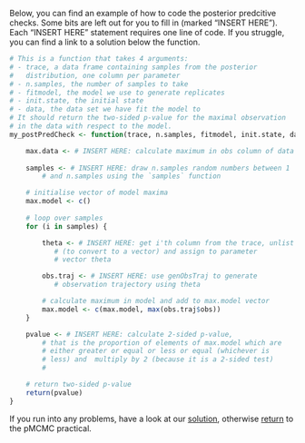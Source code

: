 Below, you can find an example of how to code the posterior predcitive checks. Some bits are left out for you to fill in (marked "INSERT HERE"). Each "INSERT HERE" statement requires one line of code. If you struggle, you can find a link to a solution below the function.

```r

# This is a function that takes 4 arguments:
# - trace, a data frame containing samples from the posterior
#   distribution, one column per parameter 
# - n.samples, the number of samples to take
# - fitmodel, the model we use to generate replicates
# - init.state, the initial state
# - data, the data set we have fit the model to
# It should return the two-sided p-value for the maximal observation
# in the data with respect to the model.
my_postPredCheck <- function(trace, n.samples, fitmodel, init.state, data) {

    max.data <- # INSERT HERE: calculate maximum in obs column of data
    
    samples <- # INSERT HERE: draw n.samples random numbers between 1
        # and n.samples using the `samples` function 

    # initialise vector of model maxima
    max.model <- c()
    
    # loop over samples
    for (i in samples) {

        theta <- # INSERT HERE: get i'th column from the trace, unlist
           # (to convert to a vector) and assign to parameter
           # vector theta

        obs.traj <- # INSERT HERE: use genObsTraj to generate
           # observation trajectory using theta

        # calculate maximum in model and add to max.model vector
        max.model <- c(max.model, max(obs.traj$obs))
    }

    pvalue <- # INSERT HERE: calculate 2-sided p-value,
        # that is the proportion of elements of max.model which are
        # either greater or equal or less or equal (whichever is
        # less) and  multiply by 2 (because it is a 2-sided test)
        #

    # return two-sided p-value
    return(pvalue)
}

```

If you run into any problems, have a look at our [solution](our_ppc.md), otherwise [return](mcmc_and_model_comparison.md#posterior-predictive-checks) to the pMCMC practical.
